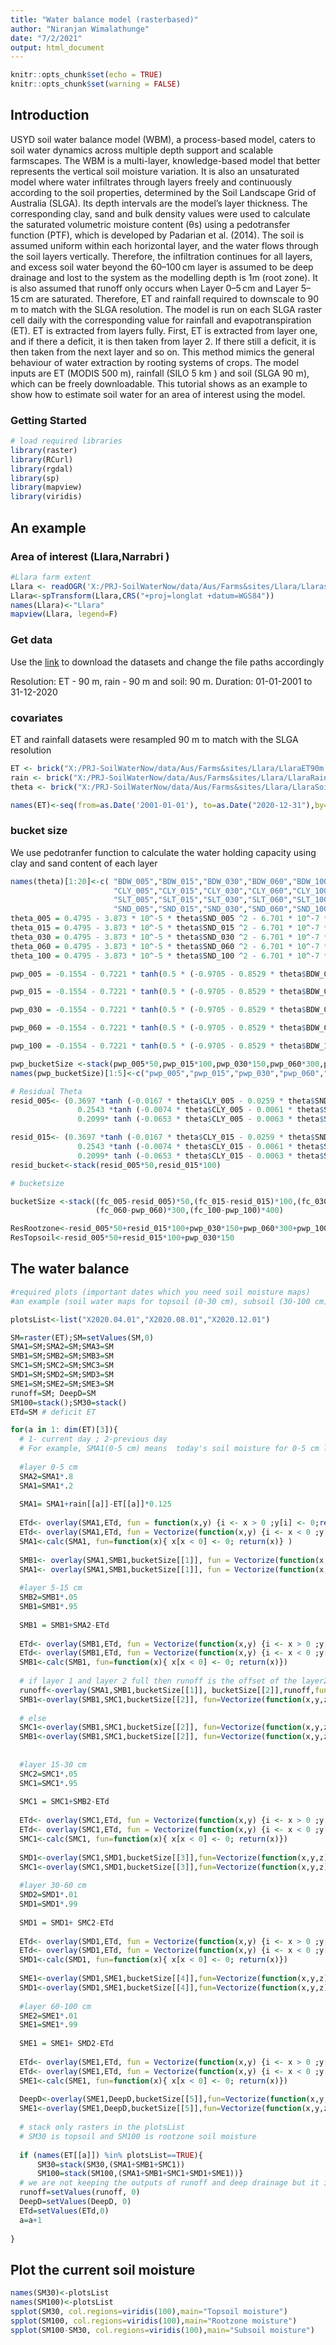 ---
title: "Water balance model (rasterbased)"
author: "Niranjan Wimalathunge"
date: "7/2/2021"
output: html_document
---

```{r setup, include=FALSE}
knitr::opts_chunk$set(echo = TRUE)
knitr::opts_chunk$set(warning = FALSE)
```

## Introduction
USYD soil water balance model (WBM), a process-based model, caters to soil water dynamics across multiple depth support and scalable farmscapes. The WBM is a multi-layer, knowledge-based model that better represents the vertical soil moisture variation. It is also an unsaturated model where water infiltrates through layers freely and continuously according to the soil properties, determined by the Soil Landscape Grid of Australia (SLGA). Its depth intervals are the model's layer thickness. The corresponding clay, sand and bulk density values were used to calculate the saturated volumetric moisture content (θs) using a pedotransfer function (PTF), which is developed by Padarian et al. (2014). 
The soil is assumed uniform within each horizontal layer, and the water flows through the soil layers vertically. Therefore, the infiltration continues for all layers, and excess soil water beyond the 60–100 cm layer is assumed to be deep drainage and lost to the system as the modelling depth is 1m (root zone). It is also assumed that runoff only occurs when Layer 0–5 cm and Layer 5–15 cm are saturated. Therefore, ET and rainfall required to downscale to 90 m to match with the SLGA resolution. The model is run on each SLGA raster cell daily with the corresponding value for rainfall and evapotranspiration (ET). ET is extracted from layers fully. First, ET is extracted from layer one, and if there a deficit, it is then taken from layer 2. If there still a deficit, it is then taken from the next layer and so on. This method mimics the general behaviour of water extraction by rooting systems of crops.
The model inputs are ET (MODIS 500 m), rainfall (SILO 5 km ) and soil (SLGA 90 m), which can be freely downloadable. This tutorial shows as an example to show how to estimate soil water for an area of interest using the model.

### Getting Started
```{r}
# load required libraries
library(raster)
library(RCurl)
library(rgdal)
library(sp)
library(mapview)
library(viridis)
```

## An example
### Area of interest (Llara,Narrabri )
```{r}
#Llara farm extent
Llara <- readOGR('X:/PRJ-SoilWaterNow/data/Aus/Farms&sites/Llara/Llarashapefile/Farm_boundary_new.shp')
Llara<-spTransform(Llara,CRS("+proj=longlat +datum=WGS84"))
names(Llara)<-"Llara"
mapview(Llara, legend=F)
```

### Get data
Use the [link](https://cloudstor.aarnet.edu.au/plus/apps/files/?dir=/Llara&fileid=5667686166) to download the datasets and change the file paths accordingly

Resolution: ET - 90 m, rain - 90 m and soil: 90 m. 
Duration: 01-01-2001 to 31-12-2020

### covariates 
ET and rainfall datasets were resampled 90 m to match with the SLGA resolution
```{r}
ET <- brick("X:/PRJ-SoilWaterNow/data/Aus/Farms&sites/Llara/LlaraET90m.tif") 
rain <- brick("X:/PRJ-SoilWaterNow/data/Aus/Farms&sites/Llara/LlaraRain90m.tif") 
theta <- brick("X:/PRJ-SoilWaterNow/data/Aus/Farms&sites/Llara/LlaraSoil.tif")

names(ET)<-seq(from=as.Date('2001-01-01'), to=as.Date("2020-12-31"),by='days' )
```

### bucket size
We use pedotranfer function to calculate the water holding capacity using clay and sand content of each layer
```{r}
names(theta)[1:20]<-c( "BDW_005","BDW_015","BDW_030","BDW_060","BDW_100",
                       "CLY_005","CLY_015","CLY_030","CLY_060","CLY_100", 
                       "SLT_005","SLT_015","SLT_030","SLT_060","SLT_100",
                       "SND_005","SND_015","SND_030","SND_060","SND_100")
theta_005 = 0.4795 - 3.873 * 10^-5 * theta$SND_005 ^2 - 6.701 * 10^-7 * theta$CLY_005 ^2 * theta$SND_005
theta_015 = 0.4795 - 3.873 * 10^-5 * theta$SND_015 ^2 - 6.701 * 10^-7 * theta$CLY_015 ^2 * theta$SND_015
theta_030 = 0.4795 - 3.873 * 10^-5 * theta$SND_030 ^2 - 6.701 * 10^-7 * theta$CLY_030 ^2 * theta$SND_030
theta_060 = 0.4795 - 3.873 * 10^-5 * theta$SND_060 ^2 - 6.701 * 10^-7 * theta$CLY_060 ^2 * theta$SND_060
theta_100 = 0.4795 - 3.873 * 10^-5 * theta$SND_100 ^2 - 6.701 * 10^-7 * theta$CLY_100 ^2 * theta$SND_100

pwp_005 = -0.1554 - 0.7221 * tanh(0.5 * (-0.9705 - 0.8529 * theta$BDW_005 - 0.00827 *theta$CLY_005 + 0.01994 * theta$SND_005))  + 0.1325 * tanh(0.5 * (3.71 - 3.19 * theta$BDW_005+ 0.01205 * theta$CLY_005 + 0.01617 * theta$SND_005)) + 0.1720 * tanh(0.5 * (-3.94 - 0.5067 * theta$BDW_005 + 0.02158 * theta$CLY_005 + 0.04978 * theta$SND_005)) 

pwp_015 = -0.1554 - 0.7221 * tanh(0.5 * (-0.9705 - 0.8529 * theta$BDW_015 - 0.00827 *theta$CLY_015 + 0.01994 * theta$SND_015))  + 0.1325 * tanh(0.5 * (3.71 - 3.19 * theta$BDW_015+ 0.01205 * theta$CLY_015 + 0.01617 * theta$SND_015)) + 0.1720 * tanh(0.5 * (-3.94 - 0.5067 * theta$BDW_015 + 0.02158 * theta$CLY_015 + 0.04978 * theta$SND_015)) 

pwp_030 = -0.1554 - 0.7221 * tanh(0.5 * (-0.9705 - 0.8529 * theta$BDW_030 - 0.00827 *theta$CLY_030 + 0.01994 * theta$SND_030))  + 0.1325 * tanh(0.5 * (3.71 - 3.19 * theta$BDW_030+ 0.01205 * theta$CLY_030 + 0.01617 * theta$SND_030)) + 0.1720 * tanh(0.5 * (-3.94 - 0.5067 * theta$BDW_030 + 0.02158 * theta$CLY_030 + 0.04978 * theta$SND_030)) 

pwp_060 = -0.1554 - 0.7221 * tanh(0.5 * (-0.9705 - 0.8529 * theta$BDW_060 - 0.00827 *theta$CLY_060 + 0.01994 * theta$SND_060))  + 0.1325 * tanh(0.5 * (3.71 - 3.19 * theta$BDW_060+ 0.01205 * theta$CLY_060 + 0.01617 * theta$SND_060)) + 0.1720 * tanh(0.5 * (-3.94 - 0.5067 * theta$BDW_060 + 0.02158 * theta$CLY_060 + 0.04978 * theta$SND_060)) 

pwp_100 = -0.1554 - 0.7221 * tanh(0.5 * (-0.9705 - 0.8529 * theta$BDW_100 - 0.00827 *theta$CLY_100 + 0.01994 * theta$SND_100))  + 0.1325 * tanh(0.5 * (3.71 - 3.19 * theta$BDW_100+ 0.01205 * theta$CLY_100 + 0.01617 * theta$SND_100)) + 0.1720 * tanh(0.5 * (-3.94 - 0.5067 * theta$BDW_100 + 0.02158 * theta$CLY_100 + 0.04978 * theta$SND_100)) 

pwp_bucketSize <-stack(pwp_005*50,pwp_015*100,pwp_030*150,pwp_060*300,pwp_100*400)
names(pwp_bucketSize)[1:5]<-c("pwp_005","pwp_015","pwp_030","pwp_060","pwp_100")

# Residual Theta
resid_005<- (0.3697 *tanh (-0.0167 * theta$CLY_005 - 0.0259 * theta$SND_005 + 0.5587 * theta$BDW_005 + 1.86) - 
               0.2543 *tanh (-0.0074 * theta$CLY_005 - 0.0061 * theta$SND_005 + 0.9869 * theta$BDW_005 - 1.47) - 
               0.2099* tanh (-0.0653 * theta$CLY_005 - 0.0063 * theta$SND_005 - 5.3000 * theta$BDW_005 + 9.40) - 0.2032)^2

resid_015<- (0.3697 *tanh (-0.0167 * theta$CLY_015 - 0.0259 * theta$SND_015 + 0.5587 * theta$BDW_015 + 1.86) - 
               0.2543 *tanh (-0.0074 * theta$CLY_015 - 0.0061 * theta$SND_015 + 0.9869 * theta$BDW_015 - 1.47) - 
               0.2099* tanh (-0.0653 * theta$CLY_015 - 0.0063 * theta$SND_015 - 5.3000 * theta$BDW_015 + 9.40) - 0.2032)^2
resid_bucket<-stack(resid_005*50,resid_015*100)

# bucketsize

bucketSize <-stack((fc_005-resid_005)*50,(fc_015-resid_015)*100,(fc_030-pwp_030)*150,
                   (fc_060-pwp_060)*300,(fc_100-pwp_100)*400)

ResRootzone<-resid_005*50+resid_015*100+pwp_030*150+pwp_060*300+pwp_100*400
ResTopsoil<-resid_005*50+resid_015*100+pwp_030*150
```

## The water balance

```{r}
#required plots (important dates which you need soil moisture maps)
#an example (soil water maps for topsoil (0-30 cm), subsoil (30-100 cm) and rootzone (0-100 cm) on 1st of April, 1st August, and 1st December of 2020, representing the start of the crops, full-grown crop and after the harvest soil water conditions)

plotsList<-list("X2020.04.01","X2020.08.01","X2020.12.01")

SM=raster(ET);SM=setValues(SM,0)
SMA1=SM;SMA2=SM;SMA3=SM
SMB1=SM;SMB2=SM;SMB3=SM
SMC1=SM;SMC2=SM;SMC3=SM
SMD1=SM;SMD2=SM;SMD3=SM
SME1=SM;SME2=SM;SME3=SM
runoff=SM; DeepD=SM
SM100=stack();SM30=stack()
ETd=SM # deficit ET

for(a in 1: dim(ET)[3]){
  # 1- current day ; 2-previous day 
  # For example, SMA1(0-5 cm) means  today's soil moisture for 0-5 cm layer whereas SMA2 is previous day soil moisture for 0-5 cm layer
  
  #layer 0-5 cm 
  SMA2=SMA1*.8
  SMA1=SMA1*.2
  
  SMA1= SMA1+rain[[a]]-ET[[a]]*0.125
  
  ETd<- overlay(SMA1,ETd, fun = function(x,y) {i <- x > 0 ;y[i] <- 0;return(y)})
  ETd<- overlay(SMA1,ETd, fun = Vectorize(function(x,y) {i <- x < 0 ;y[i] <- -x;return(y)}))
  SMA1<-calc(SMA1, fun=function(x){ x[x < 0] <- 0; return(x)} )
  
  SMB1<- overlay(SMA1,SMB1,bucketSize[[1]], fun = Vectorize(function(x, y, z) {i <- x > z ;y[i] <- y[i] + (x[i]-z[i]);return(y)})) 
  SMA1<- overlay(SMA1,SMB1,bucketSize[[1]], fun = Vectorize(function(x, y, z) {i <- x > z ;x[i] <- z[i];return(x)}))
  
  #layer 5-15 cm
  SMB2=SMB1*.05
  SMB1=SMB1*.95
  
  SMB1 = SMB1+SMA2-ETd
  
  ETd<- overlay(SMB1,ETd, fun = Vectorize(function(x,y) {i <- x > 0 ;y[i] <- 0;return(y)}))
  ETd<- overlay(SMB1,ETd, fun = Vectorize(function(x,y) {i <- x < 0 ;y[i] <- -x;return(y)}))
  SMB1<-calc(SMB1, fun=function(x){ x[x < 0] <- 0; return(x)})
  
  # if layer 1 and layer 2 full then runoff is the offset of the layer2
  runoff<-overlay(SMA1,SMB1,bucketSize[[1]], bucketSize[[2]],runoff,fun=Vectorize(function(x,y,z,v,w){i<-x==z & y>v;w[i]<-y[i]-v[i];return(w)}))
  SMB1<-overlay(SMB1,SMC1,bucketSize[[2]], fun=Vectorize(function(x,y,z){i<-x>z;x[i]<-z[i];return(x)}))
  
  # else
  SMC1<-overlay(SMB1,SMC1,bucketSize[[2]], fun=Vectorize(function(x,y,z){i<-x>z;y[i]<-y[i]+(x[i]-z[i]);return(y)}))
  SMB1<-overlay(SMB1,SMC1,bucketSize[[2]], fun=Vectorize(function(x,y,z){i<-x>z;x[i]<-z[i];return(x)}))
  
  
  #layer 15-30 cm
  SMC2=SMC1*.05
  SMC1=SMC1*.95
  
  SMC1 = SMC1+SMB2-ETd
  
  ETd<- overlay(SMC1,ETd, fun = Vectorize(function(x,y) {i <- x > 0 ;y[i] <- 0;return(y)}))
  ETd<- overlay(SMC1,ETd, fun = Vectorize(function(x,y) {i <- x < 0 ;y[i] <- -x;return(y)}))
  SMC1<-calc(SMC1, fun=function(x){ x[x < 0] <- 0; return(x)})
  
  SMD1<-overlay(SMC1,SMD1,bucketSize[[3]],fun=Vectorize(function(x,y,z){i<-x>z;y[i]<-y[i]+(x[i]-z[i]);return(y)}))
  SMC1<-overlay(SMC1,SMD1,bucketSize[[3]],fun=Vectorize(function(x,y,z){i<-x>z;x[i]<-z[i];return(x)}))
  
  #layer 30-60 cm
  SMD2=SMD1*.01
  SMD1=SMD1*.99
  
  SMD1 = SMD1+ SMC2-ETd
  
  ETd<- overlay(SMD1,ETd, fun = Vectorize(function(x,y) {i <- x > 0 ;y[i] <- 0;return(y)}))
  ETd<- overlay(SMD1,ETd, fun = Vectorize(function(x,y) {i <- x < 0 ;y[i] <- -x;return(y)}))
  SMD1<-calc(SMD1, fun=function(x){ x[x < 0] <- 0; return(x)})
  
  SME1<-overlay(SMD1,SME1,bucketSize[[4]],fun=Vectorize(function(x,y,z){i<-x>z;y[i]<-y[i]+(x[i]-z[i]);return(y)}))
  SMD1<-overlay(SMD1,SME1,bucketSize[[4]],fun=Vectorize(function(x,y,z){i<-x>z;x[i]<-z[i];return(x)}))
  
  #layer 60-100 cm
  SME2=SME1*.01
  SME1=SME1*.99
  
  SME1 = SME1+ SMD2-ETd
  
  ETd<- overlay(SME1,ETd, fun = Vectorize(function(x,y) {i <- x > 0 ;y[i] <- 0;return(y)}))
  ETd<- overlay(SME1,ETd, fun = Vectorize(function(x,y) {i <- x < 0 ;y[i] <- -x;return(y)}))
  SME1<-calc(SME1, fun=function(x){ x[x < 0] <- 0; return(x)})
  
  DeepD<-overlay(SME1,DeepD,bucketSize[[5]],fun=Vectorize(function(x,y,z){i<-x>z;y[i]<-y[i]+(x[i]-z[i]);return(y)}))
  SME1<-overlay(SME1,DeepD,bucketSize[[5]],fun=Vectorize(function(x,y,z){i<-x>z;x[i]<-z[i];return(x)}))
  
  # stack only rasters in the plotsList 
  # SM30 is topsoil and SM100 is rootzone soil moisture
  
  if (names(ET[[a]]) %in% plotsList==TRUE){ 
      SM30=stack(SM30,(SMA1+SMB1+SMC1))
      SM100=stack(SM100,(SMA1+SMB1+SMC1+SMD1+SME1))}
  # we are not keeping the outputs of runoff and deep drainage but it is possible
  runoff=setValues(runoff, 0)
  DeepD=setValues(DeepD, 0)
  ETd=setValues(ETd,0)
  a=a+1
  
}

```

## Plot the current soil moisture
```{r}
names(SM30)<-plotsList
names(SM100)<-plotsList
spplot(SM30, col.regions=viridis(100),main="Topsoil moisture")
spplot(SM100, col.regions=viridis(100),main="Rootzone moisture")
spplot(SM100-SM30, col.regions=viridis(100),main="Subsoil moisture")
```
